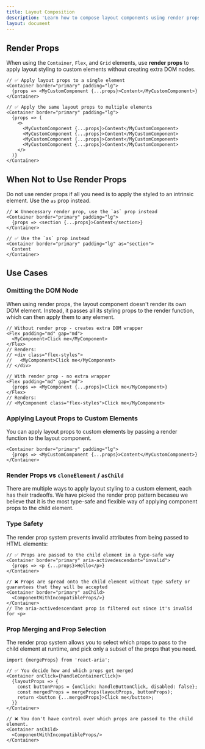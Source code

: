 ```yaml
---
title: Layout Composition
description: 'Learn how to compose layout components using render props and advanced patterns.'
layout: document
---
```


## Render Props

When using the `Container`, `Flex`, and `Grid` elements, use **render props** to apply layout styling to custom elements without creating extra DOM nodes.

```tsx
// ✅ Apply layout props to a single element
<Container border="primary" padding="lg">
  {props => <MyCustomComponent {...props}>Content</MyCustomComponent>}
</Container>

// ✅ Apply the same layout props to multiple elements
<Container border="primary" padding="lg">
  {props => (
    <>
      <MyCustomComponent {...props}>Content</MyCustomComponent>
      <MyCustomComponent {...props}>Content</MyCustomComponent>
      <MyCustomComponent {...props}>Content</MyCustomComponent>
      <MyCustomComponent {...props}>Content</MyCustomComponent>
    </>
  )}
</Container>
```

## When Not to Use Render Props

Do not use render props if all you need is to apply the styled to an intrinsic element. Use the `as` prop instead.

```tsx
// ❌ Unnecessary render prop, use the `as` prop instead
<Container border="primary" padding="lg">
  {props => <section {...props}>Content</section>}
</Container>

// ✅ Use the `as` prop instead
<Container border="primary" padding="lg" as="section">
  Content
</Container>
```

## Use Cases

### Omitting the DOM Node

When using render props, the layout component doesn't render its own DOM element. Instead, it passes all its styling props to the render function, which can then apply them to any element.

```tsx
// Without render prop - creates extra DOM wrapper
<Flex padding="md" gap="md">
  <MyComponent>Click me</MyComponent>
</Flex>
// Renders:
// <div class="flex-styles">
//   <MyComponent>Click me</MyComponent>
// </div>

// With render prop - no extra wrapper
<Flex padding="md" gap="md">
  {props => <MyComponent {...props}>Click me</MyComponent>}
</Flex>
// Renders:
// <MyComponent class="flex-styles">Click me</MyComponent>
```

### Applying Layout Props to Custom Elements

You can apply layout props to custom elements by passing a render function to the layout component.

```tsx
<Container border="primary" padding="lg">
  {props => <MyCustomComponent {...props}>Content</MyCustomComponent>}
</Container>
```

### Render Props vs `cloneElement` / `asChild`

There are multiple ways to apply layout styling to a custom element, each has their tradeoffs. We have picked the render prop pattern becaseu we believe that it is
the most type-safe and flexible way of applying component props to the child element.

### Type Safety

The render prop system prevents invalid attributes from being passed to HTML elements:

```tsx
// ✅ Props are passed to the child element in a type-safe way
<Container border="primary" aria-activedescendant="invalid">
  {props => <p {...props}>Hello</p>}
</Container>

// ❌ Props are spread onto the child element without type safety or guarantees that they will be accepted
<Container border="primary" asChild>
  <ComponentWithIncompatibleProps/>}
</Container>
// The aria-activedescendant prop is filtered out since it's invalid for <p>
```

### Prop Merging and Prop Selection

The render prop system allows you to select which props to pass to the child element at runtime, and pick only a subset of the props that you need.

```tsx
import {mergeProps} from 'react-aria';

// ✅ You decide how and which props get merged
<Container onClick={handleContainerClick}>
  {layoutProps => {
    const buttonProps = {onClick: handleButtonClick, disabled: false};
    const mergedProps = mergeProps(layoutProps, buttonProps);
    return <button {...mergedProps}>Click me</button>;
  }}
</Container>

// ❌ You don't have control over which props are passed to the child element.
<Container asChild>
  <ComponentWithIncompatibleProps/>
</Container>
```
